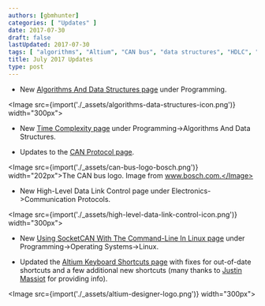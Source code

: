```yaml
---
authors: [gbmhunter]
categories: [ "Updates" ]
date: 2017-07-30
draft: false
lastUpdated: 2017-07-30
tags: [ "algorithms", "Altium", "CAN bus", "data structures", "HDLC", "Linux", "shortcuts", "SocketCAN", "time complexity" ]
title: July 2017 Updates
type: post
---
```



* New [Algorithms And Data Structures page](/programming/algorithms-and-data-structures) under Programming.  


<Image src={import('./_assets/algorithms-data-structures-icon.png')} width="300px"></Image>

* New [Time Complexity page](/programming/algorithms-and-data-structures/algorithm-time-complexity) under Programming->Algorithms And Data Structures.

* Updates to the [CAN Protocol page](/electronics/communication-protocols/can-protocol).  


<Image src={import('./_assets/can-bus-logo-bosch.png')} width="202px">The CAN bus logo. Image from www.bosch.com.</Image>

* New High-Level Data Link Control page under Electronics->Communication Protocols.  


<Image src={import('./_assets/high-level-data-link-control-icon.png')} width="300px"></Image>

* New [Using SocketCAN With The Command-Line In Linux page](/programming/operating-systems/linux/how-to-use-socketcan-with-the-command-line-in-linux) under Programming->Operating Systems->Linux.  

* Updated the [Altium Keyboard Shortcuts page](/electronics/general/altium/altium-keyboard-shortcuts) with fixes for out-of-date shortcuts and a few additional new shortcuts (many thanks to [Justin Massiot](https://justinmassiot.me/) for providing info).  


<Image src={import('./_assets/altium-designer-logo.png')} width="300px"></Image>